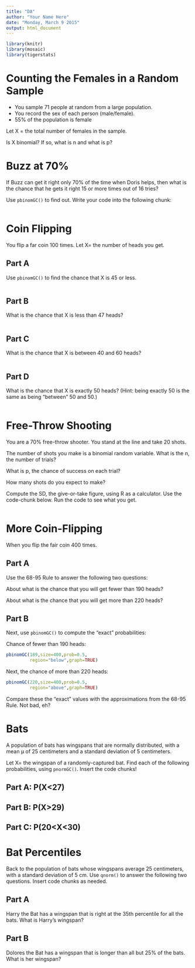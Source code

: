 ```yaml
---
title: "DA"
author: "Your Name Here"
date: "Monday, March 9 2015"
output: html_document
---
```


```r
library(knitr)
library(mosaic)
library(tigerstats)
```


# Counting the Females in a Random Sample


* You sample 71 people at random from a large population.
* You record the sex of each person (male/female).
* 55% of the population is female

Let X = the total number of females in the sample.

Is X binomial? If so, what is n and what is p?


# Buzz at 70%

If Buzz can get it right only 70% of the time when Doris helps, then what is the chance that he gets it right 15 or more times out of 16 tries?

Use `pbinomGC()` to find out.  Write your code into the following chunk:

```r

```


# Coin Flipping

You flip a far coin 100 times.  Let X= the number of heads you get.

## Part A

Use `pbinomGC()` to find the chance that X is 45 or less.


```r

```

## Part B

What is the chance that X is less than 47 heads?

```r

```

## Part C

What is the chance that X is between 40 and 60 heads?

```r

```


## Part D

What is the chance that X is exactly 50 heads?  (Hint:  being exactly 50 is the same as being "between" 50 and 50.)

```r

```


# Free-Throw Shooting

You are a 70% free-throw shooter.  You stand at the line and take 20 shots.

The number of shots you make is a binomial random variable.  What is the n, the number of trials?


What is p, the chance of success on each trial?


How many shots do you expect to make?


Compute the SD, the give-or-take figure, using R as a calculator.  Use the code-chunk below.  Run the code to see what you get.

```r

```

# More Coin-Flipping

When you flip the fair coin 400 times.

## Part A

Use the 68-95 Rule to answer the following two questions:

About what is the chance that you will get fewer than 190 heads?


About what is the chance that you will get more than 220 heads?


## Part B

Next, use `pbinomGC()` to compute the "exact" probabilities:

Chance of fewer than 190 heads:

```r
pbinomGC(189,size=400,prob=0.5,
         region="below",graph=TRUE)
```

Next, the chance of more than 220 heads:

```r
pbinomGC(220,size=400,prob=0.5,
         region="above",graph=TRUE)
```

Compare these the "exact" values with the approximations from the 68-95 Rule.  Not bad, eh?


# Bats

A population of bats has wingspans that are normally distributed, with a mean μ of 25 centimeters and a standard deviation of 5 centimeters.

Let X= the wingspan of a randomly-captured bat. Find each of the following probabilities, using `pnormGC()`.  Insert the code chunks!


## Part A:  P(X<27)



    
## Part B:  P(X>29)




## Part C:  P(20<X<30)



# Bat Percentiles

Back to the population of bats whose wingspans average 25 centimeters, with a standard deviation of 5 cm.  Use `qnorm()` to answer the following two questions.  Insert code chunks as needed.

## Part A

Harry the Bat has a wingspan that is right at the 35th percentile for all the bats. What is Harry's wingspan?




## Part B

Dolores the Bat has a wingspan that is longer than all but 25% of the bats. What is her wingspan?








